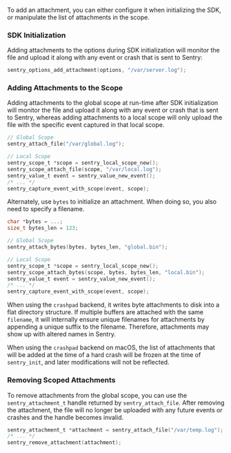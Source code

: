 To add an attachment, you can either configure it when initializing the SDK, or manipulate the list of attachments in the scope.

### SDK Initialization

Adding attachments to the options during SDK initialization will monitor the file and upload it along with any event or crash that is sent to Sentry:

```c
sentry_options_add_attachment(options, "/var/server.log");
```

### Adding Attachments to the Scope

Adding attachments to the global scope at run-time after SDK initialization will monitor the file and upload it along with any event or crash that is sent to Sentry, whereas adding attachments to a local scope will only upload the file with the specific event captured in that local scope.

```c
// Global Scope
sentry_attach_file("/var/global.log");

// Local Scope
sentry_scope_t *scope = sentry_local_scope_new();
sentry_scope_attach_file(scope, "/var/local.log");
sentry_value_t event = sentry_value_new_event();
/* ... */
sentry_capture_event_with_scope(event, scope);
```

Alternately, use `bytes` to initialize an attachment. When doing so, you also need to specify a filename.

```c
char *bytes = ...;
size_t bytes_len = 123;

// Global Scope
sentry_attach_bytes(bytes, bytes_len, "global.bin");

// Local Scope
sentry_scope_t *scope = sentry_local_scope_new();
sentry_scope_attach_bytes(scope, bytes, bytes_len, "local.bin");
sentry_value_t event = sentry_value_new_event();
/* ... */
sentry_capture_event_with_scope(event, scope);
```

<Alert>When using the `crashpad` backend, it writes byte attachments to disk into a flat directory structure. If multiple buffers are attached with the same `filename`, it will internally ensure unique filenames for attachments by appending a unique suffix to the filename. Therefore, attachments may show up with altered names in Sentry.</Alert>

<Alert>When using the `crashpad` backend on macOS, the list of attachments that will be added at the time of a hard crash will be frozen at the time of `sentry_init`, and later modifications will not be reflected.</Alert>

### Removing Scoped Attachments

To remove attachments from the global scope, you can use the `sentry_attachment_t` handle returned by `sentry_attach_file`. After removing the attachment, the file will no longer be uploaded with any future events or crashes and the handle becomes invalid.

```c
sentry_attachment_t *attachment = sentry_attach_file("/var/temp.log");
/* ... */
sentry_remove_attachment(attachment);
```
